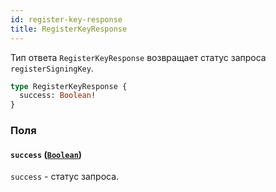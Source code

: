 ```yaml
---
id: register-key-response
title: RegisterKeyResponse
---
```



Тип ответа `RegisterKeyResponse` возвращает статус запроса `registerSigningKey`.

```graphql
type RegisterKeyResponse {
  success: Boolean!
}
```


### Поля

#### `success` ([`Boolean`](/reference/scalars/boolean))

`success` - статус запроса.




